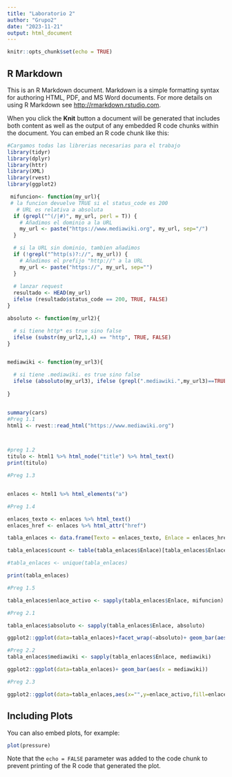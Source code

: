 ```yaml
---
title: "Laboratorio 2"
author: "Grupo2"
date: "2023-11-21"
output: html_document
---
```


```r
knitr::opts_chunk$set(echo = TRUE)
```

## R Markdown

This is an R Markdown document. Markdown is a simple formatting syntax for authoring HTML, PDF, and MS Word documents. For more details on using R Markdown see <http://rmarkdown.rstudio.com>.

When you click the **Knit** button a document will be generated that includes both content as well as the output of any embedded R code chunks within the document. You can embed an R code chunk like this:

```r
#Cargamos todas las librerias necesarias para el trabajo
library(tidyr)
library(dplyr)
library(httr)
library(XML)
library(rvest)
library(ggplot2)
```

```r
 mifuncion<- function(my_url){
 # la funcion devuelve TRUE si el status_code es 200
   # URL es relativa a absoluta
  if (grepl("^(/|#)", my_url, perl = T)) {
    # Añadimos el dominio a la URL
    my_url <- paste("https://www.mediawiki.org", my_url, sep="/")
  }

  # si la URL sin dominio, tambien añadimos
  if (!grepl("^http(s)?://", my_url)) {
    # Añadimos el prefijo "http://" a la URL
    my_url <- paste("https://", my_url, sep="")
  }
  
  # lanzar request
  resultado <- HEAD(my_url)
  ifelse (resultado$status_code == 200, TRUE, FALSE)
}


```

```r
absoluto <- function(my_url2){

  # si tiene http* es true sino false
  ifelse (substr(my_url2,1,4) == "http", TRUE, FALSE)
}



```

```r
mediawiki <- function(my_url3){

  # si tiene .mediawiki. es true sino false
  ifelse (absoluto(my_url3), ifelse (grepl(".mediawiki.",my_url3)==TRUE, TRUE, FALSE), TRUE)
  
}



```

```r
summary(cars)
#Preg 1.1
html1 <- rvest::read_html("https://www.mediawiki.org")



#preg 1.2
titulo <- html1 %>% html_node("title") %>% html_text()
print(titulo)

#Preg 1.3


enlaces <- html1 %>% html_elements("a")

#Preg 1.4

enlaces_texto <- enlaces %>% html_text()
enlaces_href <- enlaces %>% html_attr("href")

tabla_enlaces <- data.frame(Texto = enlaces_texto, Enlace = enlaces_href)

tabla_enlaces$count <- table(tabla_enlaces$Enlace)[tabla_enlaces$Enlace]

#tabla_enlaces <- unique(tabla_enlaces)

print(tabla_enlaces)

#Preg 1.5

tabla_enlaces$enlace_activo <- sapply(tabla_enlaces$Enlace, mifuncion)

#Preg 2.1

tabla_enlaces$absoluto <- sapply(tabla_enlaces$Enlace, absoluto)

ggplot2::ggplot(data=tabla_enlaces)+facet_wrap(~absoluto)+ geom_bar(aes(x = Enlace))

#Preg 2.2
tabla_enlaces$mediawiki <- sapply(tabla_enlaces$Enlace, mediawiki)

ggplot2::ggplot(data=tabla_enlaces)+ geom_bar(aes(x = mediawiki))

#Preg 2.3

ggplot2::ggplot(data=tabla_enlaces,aes(x="",y=enlace_activo,fill=enlace_activo))+ geom_bar(width=1,stat = "identity")+ coord_polar("y", start=0)

```   

## Including Plots

You can also embed plots, for example:

```r
plot(pressure)
```

Note that the `echo = FALSE` parameter was added to the code chunk to prevent printing of the R code that generated the plot.
